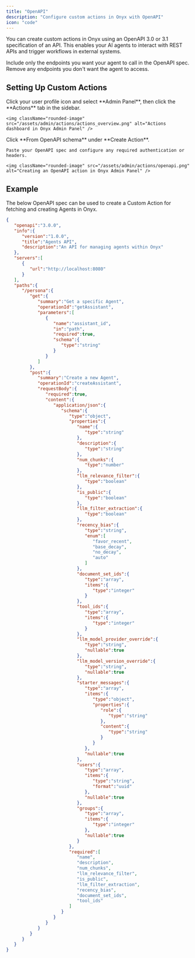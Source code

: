 ```yaml
---
title: "OpenAPI"
description: "Configure custom actions in Onyx with OpenAPI"
icon: "code"
---
```


You can create custom actions in Onyx using an OpenAPI 3.0 or 3.1 specification of an API.
This enables your AI agents to interact with REST APIs and trigger workflows in external systems.

<Tip>
  Include only the endpoints you want your agent to call in the OpenAPI spec.
  Remove any endpoints you don't want the agent to access.
</Tip>

## Setting Up Custom Actions

<Steps>
  <Step title="Navigate to the Actions Dashboard">
    Click your user profile icon and select **Admin Panel**, then click the **Actions** tab in the sidebar.

    <img className="rounded-image" src="/assets/admin/actions/actions_overview.png" alt="Actions dashboard in Onyx Admin Panel" />
  </Step>

  <Step title="Create an OpenAPI Action">
    Click **From OpenAPI schema** under **Create Action**.

    Paste your OpenAPI spec and configure any required authentication or headers.

    <img className="rounded-image" src="/assets/admin/actions/openapi.png" alt="Creating an OpenAPI action in Onyx Admin Panel" />
  </Step>
</Steps>

## Example

The below OpenAPI spec can be used to create a Custom Action for fetching and creating Agents in Onyx.

```json OpenAPI expandable
{
   "openapi":"3.0.0",
   "info":{
      "version":"1.0.0",
      "title":"Agents API",
      "description":"An API for managing agents within Onyx"
   },
   "servers":[
      {
         "url":"http://localhost:8080"
      }
   ],
   "paths":{
      "/persona":{
         "get":{
            "summary":"Get a specific Agent",
            "operationId":"getAssistant",
            "parameters":[
               {
                  "name":"assistant_id",
                  "in":"path",
                  "required":true,
                  "schema":{
                     "type":"string"
                  }
               }
            ]
         },
         "post":{
            "summary":"Create a new Agent",
            "operationId":"createAssistant",
            "requestBody":{
               "required":true,
               "content":{
                  "application/json":{
                     "schema":{
                        "type":"object",
                        "properties":{
                           "name":{
                              "type":"string"
                           },
                           "description":{
                              "type":"string"
                           },
                           "num_chunks":{
                              "type":"number"
                           },
                           "llm_relevance_filter":{
                              "type":"boolean"
                           },
                           "is_public":{
                              "type":"boolean"
                           },
                           "llm_filter_extraction":{
                              "type":"boolean"
                           },
                           "recency_bias":{
                              "type":"string",
                              "enum":[
                                 "favor_recent",
                                 "base_decay",
                                 "no_decay",
                                 "auto"
                              ]
                           },
                           "document_set_ids":{
                              "type":"array",
                              "items":{
                                 "type":"integer"
                              }
                           },
                           "tool_ids":{
                              "type":"array",
                              "items":{
                                 "type":"integer"
                              }
                           },
                           "llm_model_provider_override":{
                              "type":"string",
                              "nullable":true
                           },
                           "llm_model_version_override":{
                              "type":"string",
                              "nullable":true
                           },
                           "starter_messages":{
                              "type":"array",
                              "items":{
                                 "type":"object",
                                 "properties":{
                                    "role":{
                                       "type":"string"
                                    },
                                    "content":{
                                       "type":"string"
                                    }
                                 }
                              },
                              "nullable":true
                           },
                           "users":{
                              "type":"array",
                              "items":{
                                 "type":"string",
                                 "format":"uuid"
                              },
                              "nullable":true
                           },
                           "groups":{
                              "type":"array",
                              "items":{
                                 "type":"integer"
                              },
                              "nullable":true
                           }
                        },
                        "required":[
                           "name",
                           "description",
                           "num_chunks",
                           "llm_relevance_filter",
                           "is_public",
                           "llm_filter_extraction",
                           "recency_bias",
                           "document_set_ids",
                           "tool_ids"
                        ]
                     }
                  }
               }
            }
         }
      }
   }
}
```
